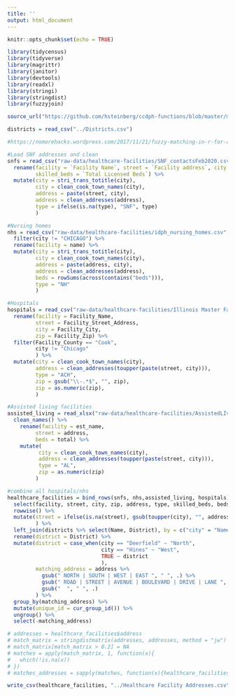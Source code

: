 ```yaml
---
title: ''
output: html_document
---
```


```r
knitr::opts_chunk$set(echo = TRUE)

library(tidycensus)
library(tidyverse)
library(magrittr)
library(janitor)
library(devtools)
library(readxl)
library(stringi)
library(stringdist)
library(fuzzyjoin)

source_url("https://github.com/hsteinberg/ccdph-functions/blob/master/miscellaneous-helper-functions.R?raw=TRUE")

districts = read_csv("../Districts.csv")
```

```r
#https://nomorehacks.wordpress.com/2017/11/21/fuzzy-matching-in-r-for-addresses/ fuzzy address matching tutorial

#Load SNF addresses and clean
snfs = read_csv("raw-data/healthcare-facilities/SNF_contactsFeb2020.csv", col_types =cols()) %>%
  rename(facility = `Facility Name`, street = `Facility address`, city = `Facility City`,
         skilled_beds = `Total Licensed Beds`) %>%
  mutate(city = stri_trans_totitle(city),
         city = clean_cook_town_names(city),
         address = paste(street, city),
         address = clean_addresses(address),
         type = ifelse(is.na(type), "SNF", type)
         )

#Nursing homes
nhs = read_csv("raw-data/healthcare-facilities/idph_nursing_homes.csv", col_types=cols()) %>%
  filter(city != "CHICAGO") %>%
  rename(facility = name) %>%
  mutate(city = stri_trans_totitle(city),
         city = clean_cook_town_names(city),
         address = paste(address, city),
         address = clean_addresses(address),
         beds = rowSums(across(contains("beds"))),
         type = "NH"
         ) 

#Hospitals
hospitals = read_csv("raw-data/healthcare-facilities/Illinois Master Facility Table_06182019.csv") %>%
  rename(facility = Facility_Name, 
         street = Facility_Street_Address,
         city = Facility_City,
         zip = Facility_Zip) %>%
  filter(Facility_County == "Cook",
         city != "Chicago"
         ) %>%
  mutate(city = clean_cook_town_names(city),
         address = clean_addresses(toupper(paste(street, city))),
         type = "ACH",
         zip = gsub("\\-.*$", "", zip),
         zip = as.numeric(zip),
         )

#Assisted living facilities
assisted_living = read_xlsx("raw-data/healthcare-facilities/AssistedLIvingLicensedILCConly.xlsx") %>%
  clean_names() %>%
    rename(facility = est_name, 
         street = address,
         beds = total) %>%
    mutate(
          city = clean_cook_town_names(city),
          address = clean_addresses(toupper(paste(street, city))),
          type = "AL",
          zip = as.numeric(zip)
         )

#combine all hospitals/nhs
healthcare_facilities = bind_rows(snfs, nhs,assisted_living, hospitals) %>% 
  select(facility, street, city, zip, address, type, skilled_beds, beds) %>%
  rowwise() %>%
  mutate(street = ifelse(is.na(street), gsub(toupper(city), "", address), street)
         ) %>%
  left_join(districts %>% select(Name, District), by = c("city" = "Name")) %>%
  rename(district = District) %>%
  mutate(district = case_when(city == "Deerfield" ~ "North",
                              city == "Hines" ~ "West",
                              TRUE ~ district
                              ),
         matching_address = address %>%
           gsub(" NORTH | SOUTH | WEST | EAST ", " ", .) %>%
           gsub(" ROAD | STREET | AVENUE | BOULEVARD | DRIVE | LANE ", " ", .)%>%
           gsub("  ", " ", .)
         ) %>%
  group_by(matching_address) %>%
  mutate(unique_id = cur_group_id()) %>%
  ungroup() %>%
  select(-matching_address)

# addresses = healthcare_facilities$address
# match_matrix = stringdistmatrix(addresses, addresses, method = "jw") 
# match_matrix[match_matrix > 0.2] = NA
# matches = apply(match_matrix, 1, function(x){
#   which(!is.na(x))
# })
# matches_addresses = sapply(matches, function(x){healthcare_facilities$address[x]})

write_csv(healthcare_facilities, "../Healthcare Facility Addresses.csv", na = "")

```

